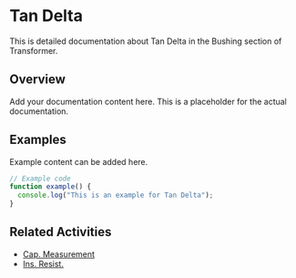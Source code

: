 # Tan Delta

This is detailed documentation about Tan Delta in the Bushing section of Transformer.

## Overview

Add your documentation content here. This is a placeholder for the actual documentation.

## Examples

Example content can be added here.

```typescript
// Example code
function example() {
  console.log("This is an example for Tan Delta");
}
```

## Related Activities

- [Cap. Measurement](/docs/transformer/bushing/cap-measurement)
- [Ins. Resist.](/docs/transformer/bushing/ins-resist)
